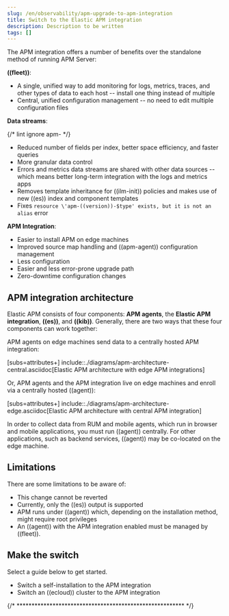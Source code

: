 ```yaml
---
slug: /en/observability/apm-upgrade-to-apm-integration
title: Switch to the Elastic APM integration
description: Description to be written
tags: []
---
```


<div id="apm-upgrade-to-apm-integration"></div>

The APM integration offers a number of benefits over the standalone method of running APM Server:

**((fleet))**:

* A single, unified way to add monitoring for logs, metrics, traces, and other types of data to each host -- install one thing instead of multiple
* Central, unified configuration management -- no need to edit multiple configuration files

**Data streams**:

{/* lint ignore apm- */}
* Reduced number of fields per index, better space efficiency, and faster queries
* More granular data control
* Errors and metrics data streams are shared with other data sources -- which means better long-term integration with the logs and metrics apps
* Removes template inheritance for ((ilm-init)) policies and makes use of new ((es)) index and component templates
* Fixes `resource \'apm-((version))-$type' exists, but it is not an alias` error

**APM Integration**:

* Easier to install APM on edge machines
* Improved source map handling and ((apm-agent)) configuration management
* Less configuration
* Easier and less error-prone upgrade path
* Zero-downtime configuration changes

<div id="apm-arch-upgrade"></div>

## APM integration architecture

Elastic APM consists of four components: **APM agents**, the **Elastic APM integration**, **((es))**, and **((kib))**.
Generally, there are two ways that these four components can work together:

APM agents on edge machines send data to a centrally hosted APM integration:

[subs=attributes+]
include::./diagrams/apm-architecture-central.asciidoc[Elastic APM architecture with edge APM integrations]

Or, APM agents and the APM integration live on edge machines and enroll via a centrally hosted ((agent)):

[subs=attributes+]
include::./diagrams/apm-architecture-edge.asciidoc[Elastic APM architecture with central APM integration]

<DocCallOut title="Note">
In order to collect data from RUM and mobile agents, which run in browser and mobile applications,
you must run ((agent)) centrally. For other applications, such as backend services,
((agent)) may be co-located on the edge machine.
</DocCallOut>

<div id="apm-integration-upgrade-limitations"></div>

## Limitations

There are some limitations to be aware of:

* This change cannot be reverted
* Currently, only the ((es)) output is supported
* APM runs under ((agent)) which, depending on the installation method, might require root privileges
* An ((agent)) with the APM integration enabled must be managed by ((fleet)).

<div id="make_the_switch"></div>

## Make the switch

Select a guide below to get started.

* <DocLink slug="/en/observability/apm-integration-upgrade-steps">Switch a self-installation to the APM integration</DocLink>
* <DocLink slug="/en/observability/apm-integration-upgrade-steps-ess">Switch an ((ecloud)) cluster to the APM integration</DocLink>

{/* ******************************************************** */}

